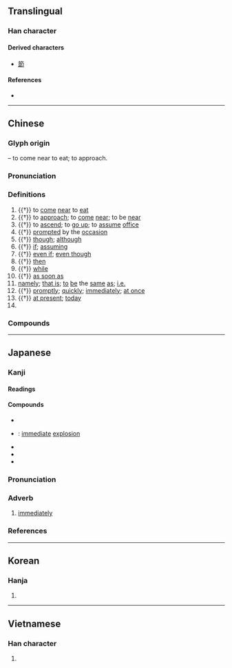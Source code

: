 {{also|卽|既}}
{{character info/new}}
{{character info/new|0x2f82f}}
==Translingual==

===Han character===
{{Han char|rn=26|rad=卩|as=05|sn=7|four=77720|canj=AISL|ids=⿲⿰𠄌彐丶卩}}

====Derived characters====
* [[節]]

====References====
* {{Han ref|kx=0159.180|dkj=02855|dj=0364.070|hdz=10314.020|uh=5373|ud=21363|bh=A759|bd=42841}}

----

==Chinese==
{{zh-forms|alt=卽,皍}}

===Glyph origin===
{{Han etym}}
{{Han compound|皀|卩|ls=ic|t1=ancient round-mouthed food vessel|t2=to kneel}} – to come near to eat; to approach.

===Pronunciation===
{{zh-pron
|m=jí,jì,2n=nonstandard or dialectal
|m-s=
|c=zik1
|c-t=
|g=
|h=pfs=chit
|j=
|mb=cĭ
|md=cék
|mn=chit/tw,xm,zz:chek/qz:chiak
|mn_note=chit - vernacular; chek/chiak - literary
|mn-t=
|w=4jiq
|x=
|mc=y
|oc=y
|cat=v,conj,prep,adv,n,pn
}}

===Definitions===
{{zh-hanzi}}

# {{†}} to [[come]] [[near]] to [[eat]]
# {{†}} to [[approach]]; to [[come]] [[near]]; to be [[near]]
# {{†}} to [[ascend]]; to [[go up]]; to [[assume]] [[office]]
# {{†}} [[prompted]] by the [[occasion]]
# {{†}} [[though]]; [[although]]
# {{†}} [[if]]; [[assuming]]
# {{†}} [[even if]]; [[even though]]
# {{†}} [[then]]
# {{†}} [[while]]
# {{†}} [[as soon as]]
# [[namely]]; [[that is]]; [[to]] [[be]] the [[same]] [[as]]; [[i.e.]]
# {{†}} [[promptly]]; [[quickly]]; [[immediately]]; [[at once]]
# {{†}} [[at present]]; [[today]]
# {{surname|lang=zh}}

===Compounds===
{{zh-der|即期匯票|即時|即日|即或|即政|即時新聞|即令|即鹿無虞|俯拾即是|不死即傷|即興|即即|一觸即發|即溜|即色宗|即位|即墨之戰|即景|不即不離|即將|一拍即合|即時作業|即身成佛|即景會心|即吉|即事詩|即夜|即景生情|即使|即席演奏|即戎|即墨侯|即心即佛|即事|即早兒|即世|一觸即潰|即是|在即|即目|即漸|即可|即刻|即便|即位登龍|即今|即事即理|即真|即席|即興表演|搖筆即來|相即相入|捨近即遠|空即是色|稍縱即逝|相次即世|目即成誦|登即|當即|旋即|瞬即|目即|隨插即用|遂即|若即若離|趕即|著即|非死即傷|立即|迅即|隨即}}

{{zh-cat|Elementary}}

----

==Japanese==
{{ja-kanji forms|即|卽}} <!-- As found in Jōyō kanji 2010 -->

===Kanji===
{{ja-kanji|grade=c|rs=卩05|kyu=卽}}

====Readings====
{{ja-readings
|goon=そく
|kanon=しょく
|kun=つ-く, すなわ-ち, もし
}}

====Compounds====
{{der-top|Compounds}}
* {{ja-r|即%時|そく%じ}}
* {{ja-r|即%発|そく%はつ}}: [[immediate]] [[explosion]]
* {{ja-r|即%興|そっ%きょう}}
* {{ja-r|即%刻|そっ%こく}}
* {{ja-r|当%意%即%妙|とう%い%そく%みょう}}
{{der-bottom}}

{{ja-kanjitab|そく|yomi=o}}

===Pronunciation===
{{ja-pron|yomi=goon|そく|acc=1|acc_ref=DJR,NHK}}

===Adverb===
{{ja-pos|adverb|そく}}

# [[immediately]]

===References===
<references/>

----

==Korean==

===Hanja===
{{ko-hanja|hangeul=즉|rv=jeuk|mr=chŭk}}

# {{defn|lang=ko|sort=卩05}}

----

==Vietnamese==

===Han character===
{{vi-hantu|[[tức]]|rs=卩05}}

# {{defn|lang=vi|sort=卩05}}